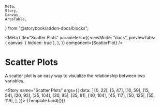 	Meta,
	Story,
	Canvas,
	ArgsTable,
} from "@storybook/addon-docs/blocks";

<Meta
	title="Scatter Plots"
	parameters={{
		viewMode: "docs",
		previewTabs: {
			canvas: { hidden: true },
		},
	}}
	component={ScatterPlot}
/>


# Scatter Plots

A scatter plot is an easy way to visualize the relationship between two
variables.

<Story
	name="Scatter Plots"
	args={{
		data: [
			[0, 22],
			[5, 47],
			[10, 59],
			[15, 54],
			[20, 92],
			[25, 104],
			[30, 95],
			[35, 91],
			[40, 104],
			[45, 117],
			[50, 125],
			[55, 119],
		],
	}}>
	{Template.bind({})}
</Story>

<ArgsTable story="Scatter Plots" />
